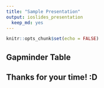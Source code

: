 ```yaml
---
title: "Sample Presentation"
output: ioslides_presentation
  keep_md: yes
--- 
```


```r
knitr::opts_chunk$set(echo = FALSE)
```

## Gapminder Table

## Thanks for your time! :D
 